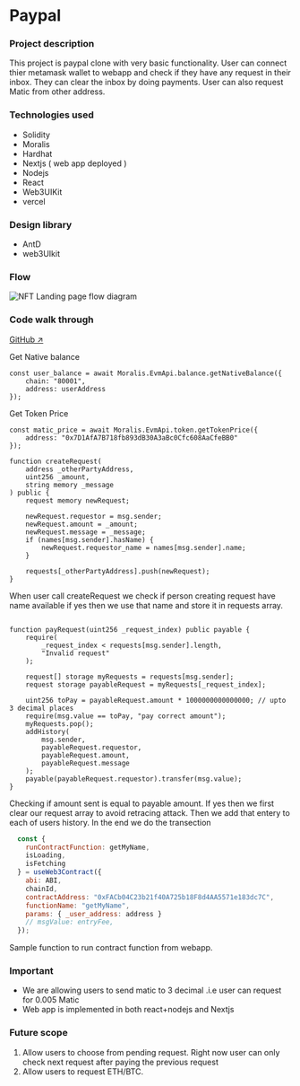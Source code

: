 # Paypal


<ImgLoader type="paypal_landing_page" />

###  Project description
This project is paypal clone with very basic functionality. User can connect thier metamask wallet to webapp and
check if they have any request in their inbox. They can clear the inbox by doing payments. User can also request Matic from other address.

### Technologies used
- Solidity
- Moralis
- Hardhat
- Nextjs ( web app deployed )
- Nodejs
- React
- Web3UIKit
- vercel

### Design library
- AntD
- web3UIkit

### Flow

![NFT Landing page flow diagram](/UserFlows/Paypal_flow.png)

### Code walk through

[GitHub ↗](https://github.com/rajanlagah/paypal_solidity)

Get Native balance
```solidity
const user_balance = await Moralis.EvmApi.balance.getNativeBalance({
    chain: "80001",
    address: userAddress
});

```

Get Token Price 
```solidity
const matic_price = await Moralis.EvmApi.token.getTokenPrice({
    address: "0x7D1AfA7B718fb893dB30A3aBc0Cfc608AaCfeBB0"
});
```

```solidity
function createRequest(
    address _otherPartyAddress,
    uint256 _amount,
    string memory _message
) public {
    request memory newRequest;

    newRequest.requestor = msg.sender;
    newRequest.amount = _amount;
    newRequest.message = _message;
    if (names[msg.sender].hasName) {
        newRequest.requestor_name = names[msg.sender].name;
    }

    requests[_otherPartyAddress].push(newRequest);
}
```
When user call createRequest we check if person creating request have name available if yes then we use that name and store it in requests array.

```solidity

function payRequest(uint256 _request_index) public payable {
    require(
        _request_index < requests[msg.sender].length,
        "Invalid request"
    );

    request[] storage myRequests = requests[msg.sender];
    request storage payableRequest = myRequests[_request_index];

    uint256 toPay = payableRequest.amount * 1000000000000000; // upto 3 decimal places
    require(msg.value == toPay, "pay correct amount");
    myRequests.pop();
    addHistory(
        msg.sender,
        payableRequest.requestor,
        payableRequest.amount,
        payableRequest.message
    );
    payable(payableRequest.requestor).transfer(msg.value);
}
```
Checking if amount sent is equal to payable amount. If yes then we first clear our request array to avoid retracing attack.
Then we add that entery to each of users history. In the end we do the transection

```javascript
  const {
    runContractFunction: getMyName,
    isLoading,
    isFetching
  } = useWeb3Contract({
    abi: ABI,
    chainId,
    contractAddress: "0xFACb04C23b21f40A725b18F8d4AA5571e183dc7C",
    functionName: "getMyName",
    params: { _user_address: address }
    // msgValue: entryFee,
  });

```
Sample function to run contract function from webapp.

### Important
- We are allowing users to send matic to 3 decimal .i.e user can request for 0.005 Matic
- Web app is implemented in both react+nodejs and Nextjs

### Future scope
1. Allow users to choose from pending request. Right now user can only check next request after paying the previous request
2. Allow users to request ETH/BTC.